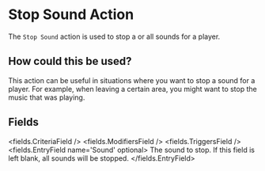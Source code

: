 
# Stop Sound Action 

The `Stop Sound` action is used to stop a or all sounds for a player.

## How could this be used?

This action can be useful in situations where you want to stop a sound for a player.
For example, when leaving a certain area, you might want to stop the music that was playing.


## Fields

<fields.CriteriaField />
<fields.ModifiersField />
<fields.TriggersField />
<fields.EntryField name='Sound' optional>
     The sound to stop. If this field is left blank, all sounds will be stopped.
</fields.EntryField>
